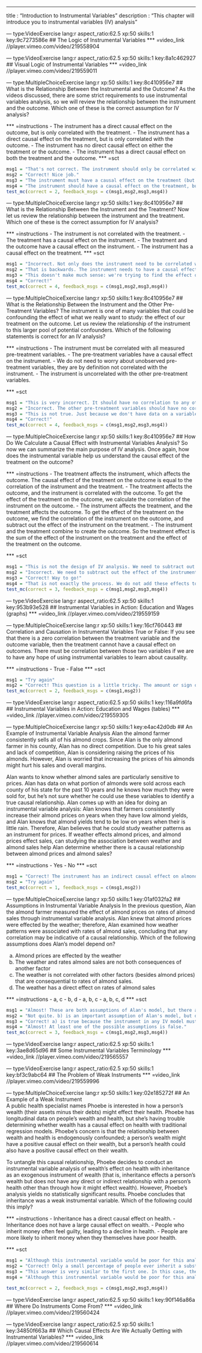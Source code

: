 --- 
title       : "Introduction to Instrumental Variables"
description : "This chapter will introduce you to instrumental variables (IV) analysis"


--- type:VideoExercise lang:r aspect_ratio:62.5 xp:50 skills:1 key:9c7273586e
## The Logic of Instrumental Variables
*** =video_link
//player.vimeo.com/video/219558904

--- type:VideoExercise lang:r aspect_ratio:62.5 xp:50 skills:1 key:8a1c462927
## Visual Logic of Instrumental Variables
*** =video_link
//player.vimeo.com/video/219559011

--- type:MultipleChoiceExercise lang:r xp:50 skills:1 key:8c410956e7
## What is the Relationship Between the Instrumental and the Outcome?
As the videos discussed, there are some strict requirements to use instrumental variables analysis, so we will review the relationship between the instrument and the outcome. Which one of these is the correct assumption for IV analysis?

  *** =instructions
- The instrument has a direct causal effect on the outcome, but is only correlated with the treatment.
- The instrument has a direct causal effect on the treatment, but is only correlated with the outcome.
- The instrument has no direct causal effect on either the treatment or the outcome.
- The instrument has a direct causal effect on both the treatment and the outcome.
*** =sct
```{r}
msg1 = "That's not correct. The instrument should only be correlated with the outcome, and must have a causal effect on the treatment variable. Try again."
msg2 = "Correct! Nice job."
msg3 = "The instrument must have a causal effect on the treatment (but not on the outcome) to use an instrumental variables analysis. Try again."
msg4 = "The instrument should have a causal effect on the treatment, but should only be correlated wit the outcome. Try again."
test_mc(correct = 2, feedback_msgs = c(msg1,msg2,msg3,msg4))
```

--- type:MultipleChoiceExercise lang:r xp:50 skills:1 key:8c410956e7
## What is the Relationship Between the Instrument and the Treatment?
Now let us review the relationship between the instrument and the treatment.  Which one of these is the correct assumption for IV analysis?

  *** =instructions
- The instrument is not correlated with the treatment.
- The treatment has a causal effect on the instrument.
- The treatment and the outcome have a causal effect on the instrument.
- The instrument has a causal effect on the treatment.
*** =sct
```{r}
msg1 = "Incorrect. Not only does the instrument need to be correlated with the treatment, it must have a causal effect on the treatment. Try again."
msg2 = "That is backwards. The instrument needs to have a causal effect on the treatment, so try again."
msg3 = "This doesn't make much sense: we're trying to find the effect of the treatment on the outcome! Try again"
msg4 = "Correct!"
test_mc(correct = 4, feedback_msgs = c(msg1,msg2,msg3,msg4))
```

--- type:MultipleChoiceExercise lang:r xp:50 skills:1 key:8c410956e7
## What is the Relationship Between the Instrument and the Other Pre-Treatment Variables?
The instrument is one of many variables that could be confounding the effect of what we really want to study: the effect of our treatment on the outcome. Let us review the relationship of the instrument to this larger pool of potential confounders. Which of the following statements is correct for an IV analysis?

  *** =instructions
- The instrument must be correlated with all measured pre-treatment variables.
- The pre-treatment variables have a causal effect on the instrument.
- We do not need to worry about unobserved pre-treatment variables, they are by definition not correlated with the instrument.
- The instrument is uncorrelated with the other pre-treatment variables.

*** =sct
```{r}
msg1 = "This is very incorrect. It should have no correlation to any other pre-treatment variables, a.k.a. is randomly assigned. Try again."
msg2 = "Incorrect. The other pre-treatment variables should have no correlation with the instrument. Try again."
msg3 = "This is not true. Just because we don't have data on a variable does not mean it might not affect the instrument. Try again"
msg4 = "Correct!"
test_mc(correct = 4, feedback_msgs = c(msg1,msg2,msg3,msg4))
```

--- type:MultipleChoiceExercise lang:r xp:50 skills:1 key:8c410956e7
## How Do We Calculate a Causal Effect with Instrumental Variables Analysis?
So now we can summarize the main purpose of IV analysis. Once again, how does the instrumental variable help us understand the causal effect of the treatment on the outcome?

  *** =instructions
- The treatment affects the instrument, which affects the outcome. The causal effect of the treatment on the outcome is equal to the correlation of the instrument and the treatment.
- The treatment affects the outcome, and the instrument is correlated with the outcome. To get the effect of the treatment on the outcome, we calculate the correlation of the instrument on the outcome.
- The instrument affects the treatment, and the treatment affects the outcome. To get the effect of the treatment on the outcome, we find the correlation of the instrument on the outcome, and subtract out the effect of the instrument on the treatment.
- The instrument and the treatment combine to create the outcome. So the treatment effect is the sum of the effect of the instrument on the treatment and the effect of the treatment on the outcome.

*** =sct
```{r}
msg1 = "This is not the design of IV analysis. We need to subtract out the effect of the instrument on the treatment from the correlation of the instrument on the outcome. Try again."
msg2 = "Incorrect. We need to subtract out the effect of the instrument on the treatment from the correlation of the instrument on the outcome. Try again."
msg3 = "Correct! Way to go!"
msg4 = "That is not exactly the process. We do not add these effects together to find the causal effect. Try again."
test_mc(correct = 3, feedback_msgs = c(msg1,msg2,msg3,msg4))
```


--- type:VideoExercise lang:r aspect_ratio:62.5 xp:50 skills:1 key:953b93e528
## Instrumental Variables in Action: Education and Wages (graphs)
*** =video_link
//player.vimeo.com/video/219559159

--- type:MultipleChoiceExercise lang:r xp:50 skills:1 key:16cf760443
## Correlation and Causation in Instrumental Variables
True or False: If you see that there is a zero correlation between the treatment variable and the outcome variable, then the treatment cannot have a causal effect on outcomes. There must be correlation between those two variables if we are to have any hope of using instrumental variables to learn about causality.

*** =instructions
- True
- False
*** =sct
```{r}
msg1 = "Try again"
msg2 = "Correct! This question is a little tricky. The amount or sign of correlation between treatments and outcomes is completely irrelevant for instrumental variables analysis. That is because we are considering the case where treatments are *not* randomly assigned, so we know that correlation (or the lack thereof) does not imply causation (or the lack thereof). For instrumental variables analysis, all the assumptions are about how the instrument itself relates to the other variables."
test_mc(correct = 2, feedback_msgs = c(msg1,msg2))
```

--- type:VideoExercise lang:r aspect_ratio:62.5 xp:50 skills:1 key:116a9fd6fa
## Instrumental Variables in Action: Education and Wages (tables)
*** =video_link
//player.vimeo.com/video/219559305

--- type:MultipleChoiceExercise lang:r xp:50 skills:1 key:e4ac42d0db
## An Example of Instrumental Variable Analysis
Alan the almond farmer consistently sells all of his almond crops. Since Alan is the only almond farmer in his county, Alan has no direct competition. Due to his great sales and lack of competition, Alan is considering raising the prices of his almonds. However, Alan is worried that increasing the prices of his almonds might hurt his sales and overall margins.

Alan wants to know whether almond sales are particularly sensitive to prices. Alan has data on what portion of almonds were sold across each county of his state for the past 10 years and he knows how much they were sold for, but he's not sure whether he could use these variables to identify a true causal relationship. Alan comes up with an idea for doing an instrumental variable analysis: Alan knows that farmers consistently increase their almond prices on years when they have low almond yields, and Alan knows that almond yields tend to be low on years when their is little rain. Therefore, Alan believes that he could study weather patterns as an instrument for prices. If weather effects almond prices, and almond prices effect sales, can studying the association between weather and almond sales help Alan determine whether there is a causal relationship between almond prices and almond sales?


*** =instructions
- Yes
- No
*** =sct
```{r}
msg1 = "Correct! The instrument has an indirect causal effect on almond sales through almond sales prices. This is a good example of where instrumental variable analysis would work."
msg2 = "Try again"
test_mc(correct = 1, feedback_msgs = c(msg1,msg2))
```


--- type:MultipleChoiceExercise lang:r xp:50 skills:1 key:01af032fa2
## Assumptions in Instrumental Variable Analysis 
In the previous question, Alan the almond farmer measured the effect of almond prices on rates of almond sales through instrumental variable analysis. Alan knew that almond prices were effected by the weather; therefore, Alan examined how weather patterns were associated with rates of almond sales, concluding that any correlation may be indicative of a causal relationship. Which of the following assumptions does Alan's model depend on?

a) Almond prices are effected by the weather 
b) The weather and rates almond sales are not both consequences of another factor 
c) The weather is not correlated with other factors (besides almond prices) that are consequential to rates of almond sales. 
d) The weather has a direct effect on rates of almond sales 

*** =instructions
- a, c
- b, d
- a, b, c 
- a, b, c, d
*** =sct
```{r}
msg1 = "Almost! These are both assumptions of Alan's model, but there are more. Try again"
msg2 = "Not quite. b) is an important assumption of Alan's model, but d) is not. Try again."
msg3 = "Correct! a) is true because the instrument in any IV model must effect the independent variable of interest. b) and c) are true because IVs require that the relationship between an instrument and the dependent variable cannot be explained by any other factors but their causal relationships to the key independent variable. d) is false for the same reason that b) and c) are true; if the weather directly effects the rate of almond sales, then we cannot assume that the this relationship is mediated by the effect of the weather on almond sales prices."
msg4 = "Almost! At least one of the possible assumptions is false."
test_mc(correct = 3, feedback_msgs = c(msg1,msg2,msg3,msg4))
```


--- type:VideoExercise lang:r aspect_ratio:62.5 xp:50 skills:1 key:3ae8d65d96
## Some Instrumental Variables Terminology
*** =video_link
//player.vimeo.com/video/219565557


--- type:VideoExercise lang:r aspect_ratio:62.5 xp:50 skills:1 key:bf3c9abc64
## The Problem of Weak Instruments
*** =video_link
//player.vimeo.com/video/219559996

--- type:MultipleChoiceExercise lang:r xp:50 skills:1 key:02e185272f
## An Example of a Weak Instrument  
A public health specialist names Phoebe is interested in how a person's wealth (their assets minus their debts) might effect their health. Phoebe has longitudinal data on people's wealth and health, but she's having trouble determining whether wealth has a causal effect on health with traditional regression models. Phoebe's concern is that the relationship between wealth and health is endogenously confounded; a person's wealth might have a positive causal effect on their wealth, but a person's health could also have a positive causal effect on their wealth. 

To untangle this causal relationship, Phoebe decides to conduct an instrumental variable analysis of wealth's effect on health with inheritance as an exogenous instrument of wealth (that is, inheritance effects a person's wealth but does not have any direct or indirect relationship with a person's health other than through how it might effect wealth). However, Phoebe's analysis yields no statistically significant results. Phoebe concludes that inheritance was a weak instrumental variable. Which of the following could this imply?    

*** =instructions
- Inheritance has a direct causal effect on health.
- Inheritance does not have a large causal effect on wealth.
- People who inherit money often feel guilty, leading to a decline in health.
- People are more likely to inherit money when they themselves have poor health. 

*** =sct
```{r}
msg1 = "Although this instrumental variable would be poor for this analysis (an instrument should not have a direct effect on the dependent variable), this is not an example of a 'weak' instrumental variable."
msg2 = "Correct! Only a small percentage of people ever inherit a substantial amount of money, and those who do tend to have better wealth to begin with. So the effect of inheritance on wealth would be pretty small, which allows for very little statistical power on the relationship between wealth and health."
msg3 = "This answer is very similar to the first one. In this case, the problem is not that the instrument is 'weak,' but that the instrument has a direct causal effect on health."
msg4 = "Although this instrumental variable would be poor for this analysis (an instrument should be randomly assigned), this is not an example of a 'weak' instrumental variable."

test_mc(correct = 2, feedback_msgs = c(msg1,msg2,msg3,msg4))
```


--- type:VideoExercise lang:r aspect_ratio:62.5 xp:50 skills:1 key:90f146a86a
## Where Do Instruments Come From?
*** =video_link
//player.vimeo.com/video/219560424


--- type:VideoExercise lang:r aspect_ratio:62.5 xp:50 skills:1 key:34850f663a
## Which Causal Effects Are We Actually Getting with Instrumental Variables?
*** =video_link
//player.vimeo.com/video/219560614


